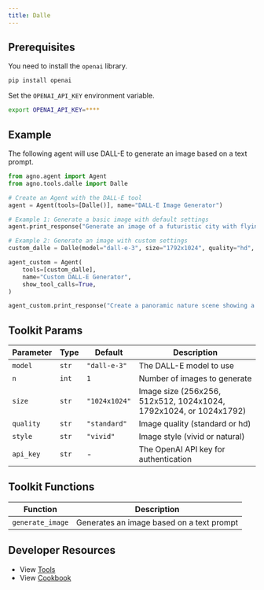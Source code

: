 ```yaml
---
title: Dalle
---
```


## Prerequisites

You need to install the `openai` library.

```bash
pip install openai
```

Set the `OPENAI_API_KEY` environment variable.

```bash
export OPENAI_API_KEY=****
```

## Example

The following agent will use DALL-E to generate an image based on a text prompt.

```python cookbook/agent_concepts/tools/dalle_tools.py
from agno.agent import Agent
from agno.tools.dalle import Dalle

# Create an Agent with the DALL-E tool
agent = Agent(tools=[Dalle()], name="DALL-E Image Generator")

# Example 1: Generate a basic image with default settings
agent.print_response("Generate an image of a futuristic city with flying cars and tall skyscrapers", markdown=True)

# Example 2: Generate an image with custom settings
custom_dalle = Dalle(model="dall-e-3", size="1792x1024", quality="hd", style="natural")

agent_custom = Agent(
    tools=[custom_dalle],
    name="Custom DALL-E Generator",
    show_tool_calls=True,
)

agent_custom.print_response("Create a panoramic nature scene showing a peaceful mountain lake at sunset", markdown=True)
```

## Toolkit Params

| Parameter | Type  | Default       | Description                                                       |
| --------- | ----- | ------------- | ----------------------------------------------------------------- |
| `model`   | `str` | `"dall-e-3"`  | The DALL-E model to use                                           |
| `n`       | `int` | `1`           | Number of images to generate                                      |
| `size`    | `str` | `"1024x1024"` | Image size (256x256, 512x512, 1024x1024, 1792x1024, or 1024x1792) |
| `quality` | `str` | `"standard"`  | Image quality (standard or hd)                                    |
| `style`   | `str` | `"vivid"`     | Image style (vivid or natural)                                    |
| `api_key` | `str` | -        | The OpenAI API key for authentication                             |

## Toolkit Functions

| Function         | Description                               |
| ---------------- | ----------------------------------------- |
| `generate_image` | Generates an image based on a text prompt |

## Developer Resources

- View [Tools](https://github.com/agno-agi/agno/blob/main/libs/agno/agno/tools/dalle.py)
- View [Cookbook](https://github.com/agno-agi/agno/blob/main/cookbook/agent_concepts/tools/dalle_tools.py)
